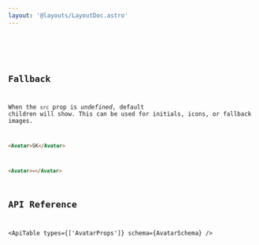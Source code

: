 ```yaml
---
layout: '@layouts/LayoutDoc.astro'
---
```





<Preview client:load>
	<Fragment slot="preview">
		<Example client:load />
	</Fragment>
	<Fragment slot="code">
		<Code code={ExampleRaw} lang="tsx" />
	</Fragment>
</Preview>

## Fallback

When the `src` prop is _undefined_, default children will show. This can be used for initials, icons, or fallback images.

```html
<Avatar>SK</Avatar>
```

```html
<Avatar>💀</Avatar>
```

## API Reference

<ApiTable types={['AvatarProps']} schema={AvatarSchema} />
